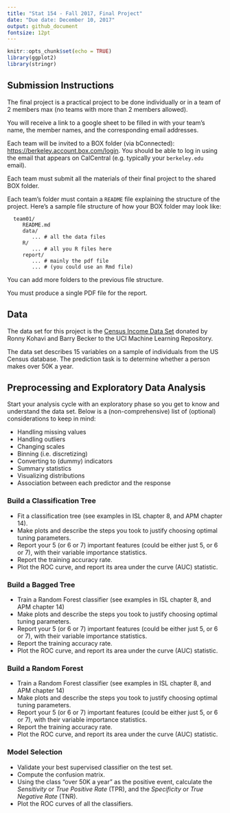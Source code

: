 ```yaml
---
title: "Stat 154 - Fall 2017, Final Project"
date: "Due date: December 10, 2017"
output: github_document
fontsize: 12pt
---
```


```r
knitr::opts_chunk$set(echo = TRUE)
library(ggplot2)
library(stringr)
```


## Submission Instructions

The final project is a practical project to be done individually or in a team of 2 members max (no teams with more than 2 members allowed). 

You will receive a link to a google sheet to be filled in with your team's name, the member names, and the corresponding email addresses.

Each team will be invited to a BOX folder (via bConnected): [https://berkeley.account.box.com/login](https://berkeley.account.box.com/login). You should be able to log in using the email that appears on CalCentral (e.g. typically your `berkeley.edu` email).

Each team must submit all the materials of their final project to the shared BOX folder.

Each team's folder must contain a `README` file explaining the structure of the project. Here's a sample file structure of how your BOX folder may look like:

```
  team01/
     README.md
     data/
        ... # all the data files
     R/
        ... # all you R files here
     report/
        ... # mainly the pdf file
        ... # (you could use an Rmd file)
```

You can add more folders to the previous file structure.

You must produce a single PDF file for the report.


## Data

The data set for this project is the [Census Income Data Set](https://archive.ics.uci.edu/ml/datasets/Census+Income) 
donated by Ronny Kohavi and Barry Becker to the UCI Machine Learning Repository. 

The data set describes 15 variables on a sample of individuals from the US
Census database. The prediction task is to determine whether a person makes 
over 50K a year.


## Preprocessing and Exploratory Data Analysis

Start your analysis cycle with an exploratory phase so you get to know and understand the data set. Below is a (non-comprehensive) list of (optional) considerations to keep in mind:

- Handling missing values
- Handling outliers
- Changing scales
- Binning (i.e. discretizing)
- Converting to (dummy) indicators
- Summary statistics
- Visualizing distributions
- Association between each predictor and the response


### Build a Classification Tree

- Fit a classification tree (see examples in ISL chapter 8, and APM chapter 14).
- Make plots and describe the steps you took to justify choosing optimal tuning parameters.
- Report your 5 (or 6 or 7) important features (could be either just 5, or 6 or 7), with their variable importance statistics.
- Report the training accuracy rate.
- Plot the ROC curve, and report its area under the curve (AUC) statistic.


### Build a Bagged Tree

- Train a Random Forest classifier (see examples in ISL chapter 8, and APM chapter 14)
- Make plots and describe the steps you took to justify choosing optimal tuning parameters.
- Report your 5 (or 6 or 7) important features (could be either just 5, or 6 or 7), with their variable importance statistics.
- Report the training accuracy rate.
- Plot the ROC curve, and report its area under the curve (AUC) statistic.


### Build a Random Forest

- Train a Random Forest classifier (see examples in ISL chapter 8, and APM chapter 14)
- Make plots and describe the steps you took to justify choosing optimal tuning parameters.
- Report your 5 (or 6 or 7) important features (could be either just 5, or 6 or 7), with their variable importance statistics.
- Report the training accuracy rate.
- Plot the ROC curve, and report its area under the curve (AUC) statistic.


### Model Selection

- Validate your best supervised classifier on the test set.
- Compute the confusion matrix.
- Using the class "over 50K a year" as the positive event, calculate the _Sensitivity_ or _True Positive Rate_ (TPR), and the _Specificity_ or _True Negative Rate_ (TNR).
- Plot the ROC curves of all the classifiers.
